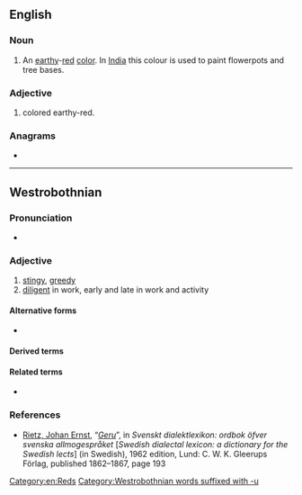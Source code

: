 {{also|ġeru}}
==English==

===Noun===
{{en-noun|-}}

# An [[earthy]]-[[red]] [[color]]. In [[India]] this colour is used to paint flowerpots and tree bases.

===Adjective===
{{en-adj}}

# colored earthy-red.

===Anagrams===
* {{anagrams|en|Ruge|grue|regu|urge}}

[[Category:en:Reds]]

----

==Westrobothnian==

===Pronunciation===
* {{ipa|[jèːɾʉ]|lang=gmq-bot}} {{gmq-bot-pronu-note}}
*: {{rhymes|èːɾʉ|lang=gmq-bot}}

===Adjective===
{{head|gmq-bot|adjective}}

# [[stingy]], [[greedy]]
# [[diligent]] in work, early and late in work and activity

====Alternative forms====
* {{l|gmq-bot|geri}}

====Derived terms====
{{der3|lang=gmq-bot|{{l|gmq-bot|brukningsgeru}}
|{{l|gmq-bot|ginnäsgeru}}
|{{l|gmq-bot|kóstgeru}}
|{{l|gmq-bot|mykkelsgeru}}
|{{l|gmq-bot|sómmänsgeru}}
|{{l|gmq-bot|sytningsgeru}}
|{{l|gmq-bot|sytäsgeru}}
|{{l|gmq-bot|säsgeru}}
|{{l|gmq-bot|tórkningsgeri}}
|{{l|gmq-bot|vaitgeru}}
|{{l|gmq-bot|vöttugeru}}
}}

====Related terms====
* {{l|gmq-bot|gernom}}

===References===
* [[w:sv:Ernst Rietz|Rietz, Johan Ernst]], “[http://runeberg.org/dialektl/0223.html ''Geru'']”, in ''Svenskt dialektlexikon: ordbok öfver svenska allmogespråket'' [''Swedish dialectal lexicon: a dictionary for the Swedish lects''] (in Swedish), 1962 edition, Lund: C. W. K. Gleerups Förlag, published 1862–1867, page 193

[[Category:Westrobothnian words suffixed with -u]]